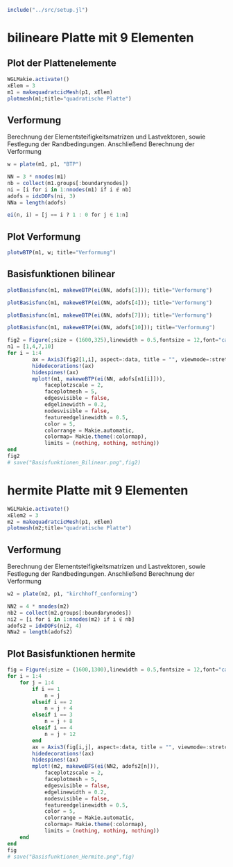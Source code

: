 ```julia
include("../src/setup.jl")
```

# bilineare Platte mit 9 Elementen

## Plot der Plattenelemente

```julia
WGLMakie.activate!()
xElem = 3
m1 = makequadratcicMesh(p1, xElem)
plotmesh(m1;title="quadratische Platte")
```

## Verformung 

Berechnung der Elementsteifigkeitsmatrizen und Lastvektoren, sowie Festlegung der Randbedingungen. Anschließend Berechnung der Verformung

```julia
w = plate(m1, p1, "BTP")
```

```julia
NN = 3 * nnodes(m1)
nb = collect(m1.groups[:boundarynodes])
ni = [i for i in 1:nnodes(m1) if i ∉ nb]
adofs = idxDOFs(ni, 3)
NNa = length(adofs)
```

```julia
ei(n, i) = [j == i ? 1 : 0 for j ∈ 1:n]
```

## Plot Verformung

```julia
plotwBTP(m1, w; title="Verformung")
```

## Basisfunktionen bilinear 

```julia
plotBasisfunc(m1, makeweBTP(ei(NN, adofs[1])); title="Verformung")
```

```julia
plotBasisfunc(m1, makeweBTP(ei(NN, adofs[4])); title="Verformung")
```

```julia
plotBasisfunc(m1, makeweBTP(ei(NN, adofs[7])); title="Verformung")
```

```julia
plotBasisfunc(m1, makeweBTP(ei(NN, adofs[10])); title="Verformung")
```

```julia
fig2 = Figure(;size = (1600,325),linewidth = 0.5,fontsize = 12,font="calibri")
n1 = [1,4,7,10]
for i = 1:4
        ax = Axis3(fig2[1,i], aspect=:data, title = "", viewmode=:stretch, perspectiveness=0.5, limits=(nothing, nothing, nothing), protrusions=0)
        hidedecorations!(ax)
        hidespines!(ax)
        mplot!(m1, makeweBTP(ei(NN, adofs[n1[i]])),
            faceplotzscale = 2,
            faceplotmesh = 5,
            edgesvisible = false, 
            edgelinewidth = 0.2,
            nodesvisible = false,
            featureedgelinewidth = 0.5,
            color = 5,
            colorrange = Makie.automatic,
            colormap= Makie.theme(:colormap),
            limits = (nothing, nothing, nothing))
end
fig2
# save("Basisfunktionen_Bilinear.png",fig2)
```


# hermite Platte mit 9 Elementen

```julia
WGLMakie.activate!()
xElem2 = 3
m2 = makequadratcicMesh(p1, xElem)
plotmesh(m2;title="quadratische Platte")
```


## Verformung 

Berechnung der Elementsteifigkeitsmatrizen und Lastvektoren, sowie Festlegung der Randbedingungen. Anschließend Berechnung der Verformung

```julia
w2 = plate(m2, p1, "kirchhoff_conforming")
```

```julia
NN2 = 4 * nnodes(m2)
nb2 = collect(m2.groups[:boundarynodes])
ni2 = [i for i in 1:nnodes(m2) if i ∉ nb]
adofs2 = idxDOFs(ni2, 4)
NNa2 = length(adofs2)
```

## Plot Basisfunktionen hermite

```julia
fig = Figure(;size = (1600,1300),linewidth = 0.5,fontsize = 12,font="calibri")
for i = 1:4
    for j = 1:4
        if i == 1
            n = j
        elseif i == 2
            n = j + 4
        elseif i == 3
            n = j + 8
        elseif i == 4
            n = j + 12
        end
        ax = Axis3(fig[i,j], aspect=:data, title = "", viewmode=:stretch, perspectiveness=0.5, limits=(nothing, nothing, nothing), protrusions=0)
        hidedecorations!(ax)
        hidespines!(ax)
        mplot!(m2, makeweBFS(ei(NN2, adofs2[n])),
            faceplotzscale = 2,
            faceplotmesh = 5,
            edgesvisible = false, 
            edgelinewidth = 0.2,
            nodesvisible = false,
            featureedgelinewidth = 0.5,
            color = 5,
            colorrange = Makie.automatic,
            colormap= Makie.theme(:colormap),
            limits = (nothing, nothing, nothing))
    end
end
fig
# save("Basisfunktionen_Hermite.png",fig)
```


